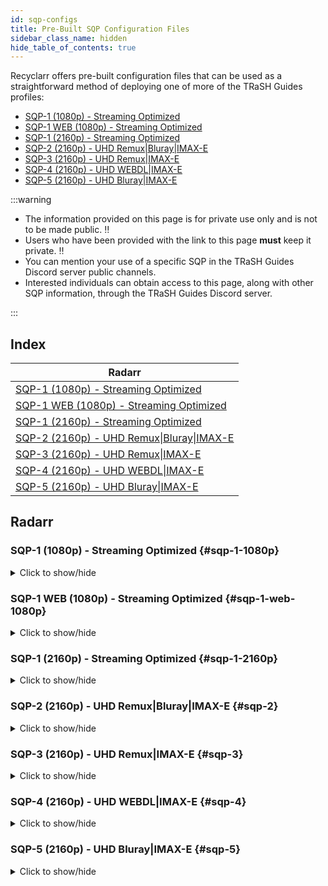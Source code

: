 ```yaml
---
id: sqp-configs
title: Pre-Built SQP Configuration Files
sidebar_class_name: hidden
hide_table_of_contents: true
---
```



Recyclarr offers pre-built configuration files that can be used as a straightforward method of
deploying one of more of the TRaSH Guides profiles:

- [SQP-1 (1080p) - Streaming Optimized][radarr-sqp-1-1080p-trash]
- [SQP-1 WEB (1080p) - Streaming Optimized][radarr-sqp-1-web-1080p-trash]
- [SQP-1 (2160p) - Streaming Optimized][radarr-sqp-1-2160p-trash]
- [SQP-2 (2160p) - UHD Remux|Bluray|IMAX-E][radarr-sqp-2-trash]
- [SQP-3 (2160p) - UHD Remux|IMAX-E][radarr-sqp-3-trash]
- [SQP-4 (2160p) - UHD WEBDL|IMAX-E][radarr-sqp-4-trash]
- [SQP-5 (2160p) - UHD Bluray|IMAX-E][radarr-sqp-5-trash]

[radarr-sqp-1-1080p-trash]: https://trash-guides.info/SQP/1/
[radarr-sqp-1-web-1080p-trash]: https://trash-guides.info/SQP/1-web/
[radarr-sqp-1-2160p-trash]: https://trash-guides.info/SQP/1-4k/
[radarr-sqp-2-trash]: https://trash-guides.info/SQP/2/
[radarr-sqp-3-trash]: https://trash-guides.info/SQP/3/
[radarr-sqp-4-trash]: https://trash-guides.info/SQP/4/
[radarr-sqp-5-trash]: https://trash-guides.info/SQP/5/

:::warning

- The information provided on this page is for private use only and is not to be made public. :bangbang:
- Users who have been provided with the link to this page **must** keep it private. :bangbang:
- You can mention your use of a specific SQP in the TRaSH Guides Discord server public channels.
- Interested individuals can obtain access to this page, along with other SQP information, through
  the TRaSH Guides Discord server.

:::

<Session />

## Index

| Radarr                                                      |
| ----------------------------------------------------------- |
| [SQP-1 (1080p) - Streaming Optimized](#sqp-1-1080p)         |
| [SQP-1 WEB (1080p) - Streaming Optimized](#sqp-1-web-1080p) |
| [SQP-1 (2160p) - Streaming Optimized](#sqp-1-2160p)         |
| [SQP-2 (2160p) - UHD Remux\|Bluray\|IMAX-E](#sqp-2)         |
| [SQP-3 (2160p) - UHD Remux\|IMAX-E](#sqp-3)                 |
| [SQP-4 (2160p) - UHD WEBDL\|IMAX-E](#sqp-4)                 |
| [SQP-5 (2160p) - UHD Bluray\|IMAX-E](#sqp-5)                |

## Radarr

### SQP-1 (1080p) - Streaming Optimized {#sqp-1-1080p}

<details>
<summary>Click to show/hide</summary>

```yml reference title="Copy this configuration into your own configuration file:"
https://github.com/recyclarr/config-templates/blob/master/radarr/templates/sqp/sqp-1-1080p.yml
```

</details>

### SQP-1 WEB (1080p) - Streaming Optimized {#sqp-1-web-1080p}

<details>
<summary>Click to show/hide</summary>

```yml reference title="Copy this configuration into your own configuration file:"
https://github.com/recyclarr/config-templates/blob/master/radarr/templates/sqp/sqp-1-web-1080p.yml
```

</details>

### SQP-1 (2160p) - Streaming Optimized {#sqp-1-2160p}

<details>
<summary>Click to show/hide</summary>

```yml reference title="Copy this configuration into your own configuration file:"
https://github.com/recyclarr/config-templates/blob/master/radarr/templates/sqp/sqp-1-2160p.yml
```

</details>

### SQP-2 (2160p) - UHD Remux|Bluray|IMAX-E {#sqp-2}

<details>
<summary>Click to show/hide</summary>

```yml reference title="Copy this configuration into your own configuration file:"
https://github.com/recyclarr/config-templates/blob/master/radarr/templates/sqp/sqp-2.yml
```

</details>

### SQP-3 (2160p) - UHD Remux|IMAX-E {#sqp-3}

<details>
<summary>Click to show/hide</summary>

```yml reference title="Copy this configuration into your own configuration file:"
https://github.com/recyclarr/config-templates/blob/master/radarr/templates/sqp/sqp-3.yml
```

</details>

### SQP-4 (2160p) - UHD WEBDL|IMAX-E {#sqp-4}

<details>
<summary>Click to show/hide</summary>

```yml reference title="Copy this configuration into your own configuration file:"
https://github.com/recyclarr/config-templates/blob/master/radarr/templates/sqp/sqp-4.yml
```

</details>

### SQP-5 (2160p) - UHD Bluray|IMAX-E {#sqp-5}

<details>
<summary>Click to show/hide</summary>

```yml reference title="Copy this configuration into your own configuration file:"
https://github.com/recyclarr/config-templates/blob/master/radarr/templates/sqp/sqp-5.yml
```

</details>
